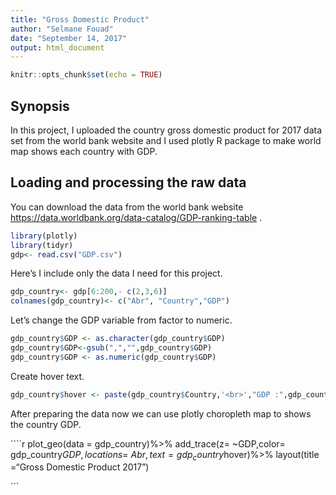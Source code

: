 ```yaml
---
title: "Gross Domestic Product"
author: "Selmane Fouad"
date: "September 14, 2017"
output: html_document
---
```


```r
knitr::opts_chunk$set(echo = TRUE)
```

## Synopsis

In this project, I uploaded the country gross domestic product for 2017 data set from the world bank website and I used plotly R package to make world map shows each country with  GDP.


## Loading and processing the raw data

You can download the data from the world bank website <https://data.worldbank.org/data-catalog/GDP-ranking-table> .



```r
library(plotly)
library(tidyr)
gdp<- read.csv("GDP.csv")
```

Here’s I include only the data I need for this project.


```r
gdp_country<- gdp[6:200,- c(2,3,6)]
colnames(gdp_country)<- c("Abr", "Country","GDP")

```

Let's change the GDP variable from factor to numeric.

```r

gdp_country$GDP <- as.character(gdp_country$GDP)
gdp_country$GDP<-gsub(",","",gdp_country$GDP)
gdp_country$GDP <- as.numeric(gdp_country$GDP)

```

Create hover text.

```r
gdp_country$hover <- paste(gdp_country$Country,'<br>',"GDP :",gdp_country$GDP)

```
 
After preparing the data now we can use plotly choropleth map to shows the country GDP.


````r

plot_geo(data = gdp_country)%>% 
  add_trace(z= ~GDP,color= gdp_country$GDP,locations= ~Abr, text= gdp_country$hover)%>%
  layout(title ="Gross Domestic Product 2017")



```

